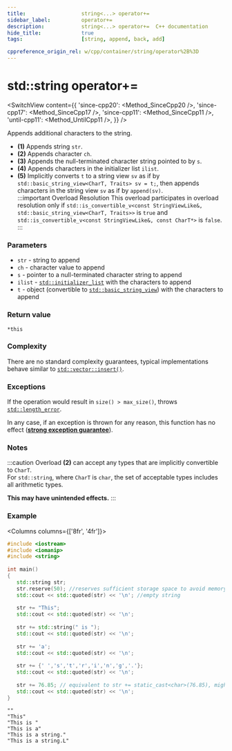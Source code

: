 ```yaml
---
title:					string<...> operator+=
sidebar_label:			operator+=
description:			string<...> operator+=  C++ documentation
hide_title:				true
tags:					[string, append, back, add]

cppreference_origin_rel: w/cpp/container/string/operator%2B%3D
---
```




<!----------------- Codes ---------------------->


# std::string operator+=

<SwitchView content={{
    'since-cpp20': <Method_SinceCpp20 />,
    'since-cpp17': <Method_SinceCpp17 />,
    'since-cpp11': <Method_SinceCpp11 />,
    'until-cpp11': <Method_UntilCpp11 />,
}} />

Appends additional characters to the string.

 - **(1)** Appends string `str`.
 - **(2)** Appends character `ch`.
 - **(3)** Appends the null-terminated character string pointed to by `s`.
 - **(4)** Appends characters in the initializer list `ilist`.
 - **(5)** Implicitly converts `t` to a string view `sv` as if by `std::basic_string_view<CharT, Traits> sv = t;`, then appends characters in the string view `sv` as if by `append(sv)`.  
	:::important Overload Resolution
	This overload participates in overload resolution only if `std::is_convertible_v<const StringViewLike&, std::basic_string_view<CharT, Traits>>` is `true` and `std::is_convertible_v<const StringViewLike&, const CharT*>` is `false`.
	:::

### Parameters

 - `str` - string to append
 - `ch` - character value to append
 - `s` - pointer to a null-terminated character string to append
 - `ilist` - [`std::initializer_list`](#) with the characters to append
 - `t` - object (convertible to [`std::basic_string_view`](#)) with the characters to append

### Return value

`*this`

### Complexity

<!-- research on string complexity, there's some basic requirement that all s have O(1) but thats surely not the case for append, probably the same as vector's insert in most cases -->

<ImproveSection />

There are no standard complexity guarantees, typical implementations behave similar to [`std::vector::insert()`](../../arrays/vector/insert).

### Exceptions

If the operation would result in `size() > max_size()`, throws [`std::length_error`](#).

<Since v='cpp11'> In any case, if an exception is thrown for any reason, this function has no effect (<a href="#"><b>strong exception guarantee</b></a>). </Since>

### Notes

:::caution
Overload **(2)** can accept any types that are implicitly convertible to `CharT`.  
For `std::string`, where `CharT` is `char`, the set of acceptable types includes all arithmetic types. 

**This may have unintended effects.**
:::

### Example

<Columns columns={['8fr', '4fr']}>
<div>

```cpp title='Main.cpp' showLineNumbers
#include <iostream>
#include <iomanip>
#include <string>
 
int main()
{
   std::string str;
   str.reserve(50); //reserves sufficient storage space to avoid memory reallocation
   std::cout << std::quoted(str) << '\n'; //empty string
 
   str += "This";
   std::cout << std::quoted(str) << '\n';
 
   str += std::string(" is ");
   std::cout << std::quoted(str) << '\n';
 
   str += 'a';
   std::cout << std::quoted(str) << '\n';
 
   str += {' ','s','t','r','i','n','g','.'};
   std::cout << std::quoted(str) << '\n';
 
   str += 76.85; // equivalent to str += static_cast<char>(76.85), might not be the intent
   std::cout << std::quoted(str) << '\n';
}
```

</div>
<div>

```plaintext title="Output"
""
"This"
"This is "
"This is a"
"This is a string."
"This is a string.L"
```

</div>
</Columns>
